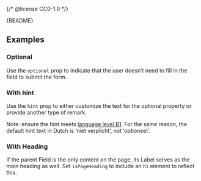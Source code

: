 {/* @license CC0-1.0 */}


<Meta of={LabelStories} />

<Markdown>{README}</Markdown>

<Primary />

<Controls />

## Examples

### Optional

Use the `optional` prop to indicate that the user doesn’t need to fill in the field to submit the form.

<Canvas of={LabelStories.Optional} />

### With hint

Use the `hint` prop to either customize the text for the optional property or provide another type of remark.

Note: ensure the hint meets [language level B1](https://www.amsterdam.nl/schrijfwijzer/heldere-taal-basis-onze-huisstijl/).
For the same reason, the default hint text in Dutch is ‘niet verplicht’, not ‘optioneel’.

<Canvas of={LabelStories.WithHint} />

### With Heading

If the parent Field is the only content on the page, its Label serves as the main heading as well.
Set `isPageHeading` to include an `h1` element to reflect this.

<Canvas of={LabelStories.WithHeading} />
